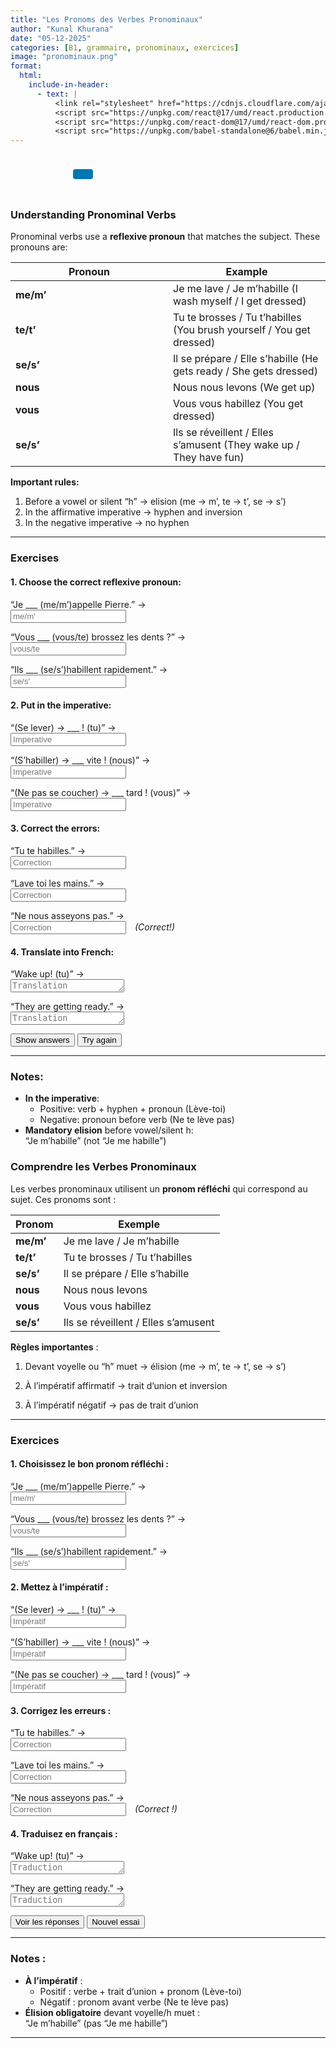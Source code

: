 ```yaml
---
title: "Les Pronoms des Verbes Pronominaux"  
author: "Kunal Khurana"  
date: "05-12-2025"  
categories: [B1, grammaire, pronominaux, exercices]  
image: "pronominaux.png"  
format:
  html:
    include-in-header:
      - text: |
          <link rel="stylesheet" href="https://cdnjs.cloudflare.com/ajax/libs/font-awesome/6.0.0/css/all.min.css">
          <script src="https://unpkg.com/react@17/umd/react.production.min.js"></script>
          <script src="https://unpkg.com/react-dom@17/umd/react-dom.production.min.js"></script>
          <script src="https://unpkg.com/babel-standalone@6/babel.min.js"></script>
---
```


::: {style="text-align: left; padding: 10px;"}
<a href="mailto:frenchwithkunal@gmail.com" target="_blank" style="margin: 0 10px; color: #000;"><i class="fas fa-envelope fa-lg"></i></a> <a href="https://www.instagram.com/frenchwithkunal" target="_blank" style="margin: 0 10px; color: #E1306C;"><i class="fab fa-instagram fa-lg"></i></a> <a href="https://frenchwithkunal.ca" target="_blank" style="margin: 0 10px; color: #0077b5;"><i class="fas fa-globe fa-lg"></i></a> <a href="https://whatsapp.com/channel/0029Vb57n2e7dmegpjYpyi3V" target="_blank" style="margin: 0 10px; color: #25D366;"><i class="fab fa-whatsapp fa-lg"></i></a> <button onclick="copyLink()" style="background-color: #0077b5; color: white; padding: 8px 16px; border: none; border-radius: 4px; cursor: pointer; margin-left: 10px;"> <i class="fas fa-copy"></i> </button> [Link copied!]{#copy-message style="margin-left: 10px; color: green; display: none;"}
:::

::: {#react-root}
:::

```{=html}
<script type="text/babel">
 const ProfilePage = () => {
  const { useState, useEffect } = React;
  const [redirectCounter, setRedirectCounter] = useState(4);
  const [isRedirecting, setIsRedirecting] = useState(false);

  const isFrench = document.documentElement.lang === "fr";

  const translations = {
    noAccess: isFrench 
      ? "Vous n'avez pas accès à cette page. Si vous pensez que vous avez accès, veuillez <a href='https://frenchwithkunal.ca/login.html'>vous connecter</a>."
      : "You don't have access to this page. If you think you have, kindly <a href='https://frenchwithkunal.ca/login.html'>login</a>.",
    subscribe: isFrench
      ? "Veuillez vous abonner pour obtenir l'accès."
      : "Please subscribe to gain access.",
    redirecting: isFrench
      ? `Redirection vers la page d'abonnement dans ${redirectCounter} secondes...`
      : `Redirecting to subscription page in ${redirectCounter} seconds...`
  };

  const refreshToken = async () => {
    const storedRefreshToken = localStorage.getItem("refreshToken");

    if (!storedRefreshToken) {
      window.location.href = "/login.html";
      return null;
    }

    try {
      const response = await fetch("https://frenchwithkunal-cdf6ea3f88ce.herokuapp.com/api/v1/auth/refresh-token", {
        method: "POST",
        headers: {
          "Content-Type": "application/json",
        },
        body: JSON.stringify({ refreshToken: storedRefreshToken }),
      });

      if (!response.ok) {
        localStorage.removeItem("accessToken");
        localStorage.removeItem("refreshToken");
        window.location.href = "/login.html";
        return null;
      }

      const data = await response.json();
      localStorage.setItem("accessToken", data.accessToken);
      return data.accessToken;
    } catch (error) {
      localStorage.removeItem("accessToken");
      localStorage.removeItem("refreshToken");
      window.location.href = "/login.html";
      return null;
    }
  };

  const fetchWithAuth = async (url, options = {}) => {
    let accessToken = localStorage.getItem("accessToken");

    options.headers = {
      ...options.headers,
      Authorization: `Bearer ${accessToken}`,
      "Content-Type": "application/json",
    };

    let response = await fetch(url, options);

    if (response.status === 401) {
      console.log("Access token expired, attempting to refresh...");

      // Refresh token
      accessToken = await refreshToken();

      if (!accessToken) return null;

      options.headers.Authorization = `Bearer ${accessToken}`;
      response = await fetch(url, options);
    }

    return response.json();
  };

  const showNoAccessMessage = () => {
    setIsRedirecting(true);
    
    const noAccessMessage = `
      <div style="text-align: center; padding: 20px;">
        <h2>${translations.noAccess}</h2>
        <p>${translations.subscribe}</p>
        <p>${translations.redirecting}</p>
      </div>
    `;
    document.body.innerHTML = noAccessMessage;
    
    // Start countdown and redirect
    const redirectInterval = setInterval(() => {
      setRedirectCounter((prev) => {
        const newCounter = prev - 1;
        if (newCounter <= 0) {
          clearInterval(redirectInterval);
          window.location.href = "https://frenchwithkunal.ca/payment.html";
        }
        
        // Update the countdown text
        const countdownElement = document.querySelector('p:last-child');
        if (countdownElement) {
          countdownElement.textContent = isFrench
            ? `Redirection vers la page d'abonnement dans ${newCounter} secondes...`
            : `Redirecting to subscription page in ${newCounter} seconds...`;
        }
        
        return newCounter;
      });
    }, 1000);
  };

  useEffect(() => {
    const storedToken = localStorage.getItem('accessToken');

    if(!storedToken) {
      showNoAccessMessage();
    } else {
      const fetchData = async() => {
        const data = await fetchWithAuth("https://frenchwithkunal-cdf6ea3f88ce.herokuapp.com/api/v1/auth/me", {
          method: "POST",
        });

        if (data && data.data && data.data.hasAccess) {
          console.log(data);
        } else {
          showNoAccessMessage();
        }
      };
      fetchData();
    }
  }, []);

  return (
    <div></div>
  );
};

ReactDOM.render(
  <ProfilePage />,
  document.getElementById('react-root')
);
 </script>
```

::: {.content-visible when-profile="english"}

### Understanding Pronominal Verbs
Pronominal verbs use a **reflexive pronoun** that matches the subject. These pronouns are:

| Pronoun | Example |
|---------|---------|
| **me/m'** | Je me lave / Je m'habille (I wash myself / I get dressed) |
| **te/t'** | Tu te brosses / Tu t'habilles (You brush yourself / You get dressed) |
| **se/s'** | Il se prépare / Elle s'habille (He gets ready / She gets dressed) |
| **nous** | Nous nous levons (We get up) |
| **vous** | Vous vous habillez (You get dressed) |
| **se/s'** | Ils se réveillent / Elles s'amusent (They wake up / They have fun) |

**Important rules:**

1. Before a vowel or silent "h" → elision (me → m', te → t', se → s')
2. In the affirmative imperative → hyphen and inversion
3. In the negative imperative → no hyphen

---

### Exercises

#### 1. Choose the correct reflexive pronoun:
"Je ___ (me/m')appelle Pierre." →  
<input type="text" placeholder="me/m'" oninput="checkAnswer(this, 'm\'')"><span style="margin-left:10px;"></span>  

"Vous ___ (vous/te) brossez les dents ?" →  
<input type="text" placeholder="vous/te" oninput="checkAnswer(this, 'vous')"><span style="margin-left:10px;"></span>  

"Ils ___ (se/s')habillent rapidement." →  
<input type="text" placeholder="se/s'" oninput="checkAnswer(this, 's\'')"><span style="margin-left:10px;"></span>  

#### 2. Put in the imperative:
"(Se lever) → ___ ! (tu)" →  
<input type="text" placeholder="Imperative" oninput="checkAnswer(this, 'Lève-toi')"><span style="margin-left:10px;"></span>  

"(S'habiller) → ___ vite ! (nous)" →  
<input type="text" placeholder="Imperative" oninput="checkAnswer(this, 'Habillons-nous')"><span style="margin-left:10px;"></span>  

"(Ne pas se coucher) → ___ tard ! (vous)" →  
<input type="text" placeholder="Imperative" oninput="checkAnswer(this, 'Ne vous couchez pas')"><span style="margin-left:10px;"></span>  

#### 3. Correct the errors:
"Tu te habilles." →  
<input type="text" placeholder="Correction" oninput="checkAnswer(this, 'Tu t\'habilles.')"><span style="margin-left:10px;"></span>  

"Lave toi les mains." →  
<input type="text" placeholder="Correction" oninput="checkAnswer(this, 'Lave-toi les mains.')"><span style="margin-left:10px;"></span>  

"Ne nous asseyons pas." →  
<input type="text" placeholder="Correction" oninput="checkAnswer(this, 'Ne nous asseyons pas.')"><span style="margin-left:10px;"></span> *(Correct!)*  

#### 4. Translate into French:
"Wake up! (tu)" →  
<textarea placeholder="Translation" rows="1" oninput="checkTranslation(this, 'Réveille-toi !')"></textarea><span style="margin-left:10px;"></span>  

"They are getting ready." →  
<textarea placeholder="Translation" rows="1" oninput="checkTranslation(this, 'Ils se préparent.')"></textarea><span style="margin-left:10px;"></span>  

<button onclick="showAnswers()">Show answers</button>  
<button onclick="refreshPage()">Try again</button>  

<script>
function checkAnswer(input, correctAnswer) {
    const span = input.nextElementSibling;
    if (input.value.trim().toLowerCase() === correctAnswer.toLowerCase()) {
        span.textContent = "✓ Correct";
        span.style.color = "green";
    } else {
        span.textContent = "";
    }
}

function checkTranslation(textarea, correctTranslation) {
    const span = textarea.nextElementSibling;
    if (textarea.value.trim().toLowerCase() === correctTranslation.toLowerCase()) {
        span.textContent = "✓ Correct";
        span.style.color = "green";
    } else {
        span.textContent = "";
    }
}

function showAnswers() {
    document.querySelectorAll('input[type="text"], textarea').forEach(el => {
        const correct = el.getAttribute('oninput')?.match(/'([^']+)'/)?.[1];
        if (correct) {
            const span = el.nextElementSibling;
            span.textContent = `Réponse : ${correct}`;
            span.style.color = "blue";
        }
    });
}

function refreshPage() {
    location.reload();
}
</script>
---

### Notes:
- **In the imperative**:  
    - Positive: verb + hyphen + pronoun (Lève-toi)
    - Negative: pronoun before verb (Ne te lève pas)
- **Mandatory elision** before vowel/silent h:  
    "Je m'habille" (not "Je me habille")

:::





::: {.content-visible when-profile="french"}  

### Comprendre les Verbes Pronominaux  
Les verbes pronominaux utilisent un **pronom réfléchi** qui correspond au sujet. Ces pronoms sont :

| Pronom | Exemple |
|--------|---------|
| **me/m'** | Je me lave / Je m'habille |
| **te/t'** | Tu te brosses / Tu t'habilles |
| **se/s'** | Il se prépare / Elle s'habille |
| **nous** | Nous nous levons |
| **vous** | Vous vous habillez |
| **se/s'** | Ils se réveillent / Elles s'amusent |

**Règles importantes** :

1. Devant voyelle ou "h" muet → élision (me → m', te → t', se → s')

2. À l'impératif affirmatif → trait d'union et inversion

3. À l'impératif négatif → pas de trait d'union

---

### Exercices  

#### 1. Choisissez le bon pronom réfléchi :
"Je ___ (me/m')appelle Pierre." →  
<input type="text" placeholder="me/m'" oninput="checkAnswer(this, 'm\'')"><span style="margin-left:10px;"></span>  

"Vous ___ (vous/te) brossez les dents ?" →  
<input type="text" placeholder="vous/te" oninput="checkAnswer(this, 'vous')"><span style="margin-left:10px;"></span>  

"Ils ___ (se/s')habillent rapidement." →  
<input type="text" placeholder="se/s'" oninput="checkAnswer(this, 's\'')"><span style="margin-left:10px;"></span>  

#### 2. Mettez à l'impératif :
"(Se lever) → ___ ! (tu)" →  
<input type="text" placeholder="Impératif" oninput="checkAnswer(this, 'Lève-toi')"><span style="margin-left:10px;"></span>  

"(S'habiller) → ___ vite ! (nous)" →  
<input type="text" placeholder="Impératif" oninput="checkAnswer(this, 'Habillons-nous')"><span style="margin-left:10px;"></span>  

"(Ne pas se coucher) → ___ tard ! (vous)" →  
<input type="text" placeholder="Impératif" oninput="checkAnswer(this, 'Ne vous couchez pas')"><span style="margin-left:10px;"></span>  

#### 3. Corrigez les erreurs :
"Tu te habilles." →  
<input type="text" placeholder="Correction" oninput="checkAnswer(this, 'Tu t\'habilles.')"><span style="margin-left:10px;"></span>  

"Lave toi les mains." →  
<input type="text" placeholder="Correction" oninput="checkAnswer(this, 'Lave-toi les mains.')"><span style="margin-left:10px;"></span>  

"Ne nous asseyons pas." →  
<input type="text" placeholder="Correction" oninput="checkAnswer(this, 'Ne nous asseyons pas.')"><span style="margin-left:10px;"></span> *(Correct !)*  

#### 4. Traduisez en français :
"Wake up! (tu)" →  
<textarea placeholder="Traduction" rows="1" oninput="checkTranslation(this, 'Réveille-toi !')"></textarea><span style="margin-left:10px;"></span>  

"They are getting ready." →  
<textarea placeholder="Traduction" rows="1" oninput="checkTranslation(this, 'Ils se préparent.')"></textarea><span style="margin-left:10px;"></span>  

<button onclick="showAnswers()">Voir les réponses</button>  
<button onclick="refreshPage()">Nouvel essai</button>  

<script>
function checkAnswer(input, correctAnswer) {
    const span = input.nextElementSibling;
    if (input.value.trim().toLowerCase() === correctAnswer.toLowerCase()) {
        span.textContent = "✓ Correct";
        span.style.color = "green";
    } else {
        span.textContent = "";
    }
}

function checkTranslation(textarea, correctTranslation) {
    const span = textarea.nextElementSibling;
    if (textarea.value.trim().toLowerCase() === correctTranslation.toLowerCase()) {
        span.textContent = "✓ Correct";
        span.style.color = "green";
    } else {
        span.textContent = "";
    }
}

function showAnswers() {
    document.querySelectorAll('input[type="text"], textarea').forEach(el => {
        const correct = el.getAttribute('oninput')?.match(/'([^']+)'/)?.[1];
        if (correct) {
            const span = el.nextElementSibling;
            span.textContent = `Réponse : ${correct}`;
            span.style.color = "blue";
        }
    });
}

function refreshPage() {
    location.reload();
}
</script>

---

### Notes :
- **À l'impératif** :  
  - Positif : verbe + trait d'union + pronom (Lève-toi)
  - Négatif : pronom avant verbe (Ne te lève pas)
- **Élision obligatoire** devant voyelle/h muet :  
  "Je m'habille" (pas "Je me habille")

:::

---
